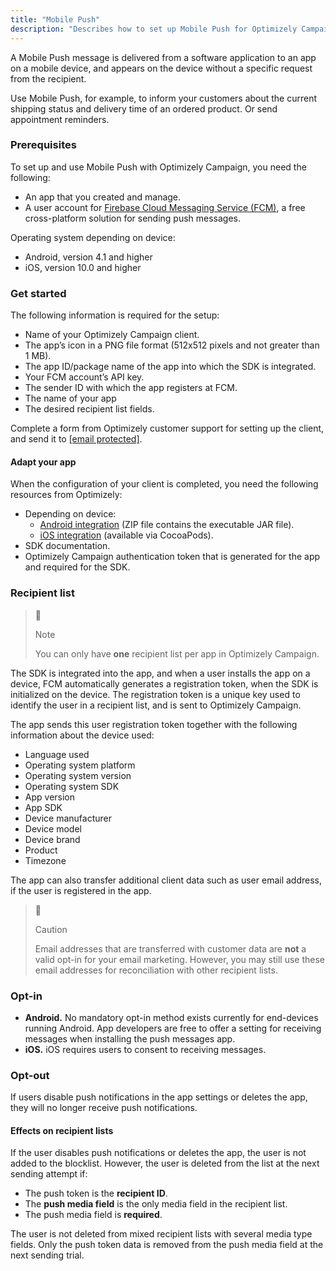 ```yaml
---
title: "Mobile Push"
description: "Describes how to set up Mobile Push for Optimizely Campaign."
---
```


A Mobile Push message is delivered from a software application to an app on a mobile device, and appears on the device without a specific request from the recipient.

Use Mobile Push, for example, to inform your customers about the current shipping status and delivery time of an ordered product. Or send appointment reminders.

### Prerequisites

To set up and use Mobile Push with Optimizely Campaign, you need the following:

* An app that you created and manage.
* A user account for [Firebase Cloud Messaging Service (FCM)](https://firebase.google.com/docs/cloud-messaging/ "Firebase Cloud Messaging (Google.com)"), a free cross-platform solution for sending push messages.

Operating system depending on device:

* Android, version 4.1 and higher
* iOS, version 10.0 and higher

### Get started

The following information is required for the setup:

* Name of your Optimizely Campaign client.
* The app’s icon in a PNG file format (512x512 pixels and not greater than 1 MB).
* The app ID/package name of the app into which the SDK is integrated.
* Your FCM account’s API key.
* The sender ID with which the app registers at FCM.
* The name of your app
* The desired recipient list fields.

Complete a form from Optimizely customer support for setting up the client, and send it to [\[email protected\]](/cdn-cgi/l/email-protection#4e3d3b3e3e213c3a0e213e3a272327342b2237602d2123).

#### Adapt your app

When the configuration of your client is completed, you need the following resources from Optimizely:

* Depending on device:  
   * [Android integration](/optimizely-campaign/docs/android-integration) (ZIP file contains the executable JAR file).  
   * [iOS integration](/optimizely-campaign/docs/ios-integration) (available via CocoaPods).
* SDK documentation.
* Optimizely Campaign authentication token that is generated for the app and required for the SDK.

### Recipient list

> 📘
> 
> Note
> 
> You can only have **one** recipient list per app in Optimizely Campaign.

The SDK is integrated into the app, and when a user installs the app on a device, FCM automatically generates a registration token, when the SDK is initialized on the device. The registration token is a unique key used to identify the user in a recipient list, and is sent to Optimizely Campaign.

The app sends this user registration token together with the following information about the device used:

* Language used
* Operating system platform
* Operating system version
* Operating system SDK
* App version
* App SDK
* Device manufacturer
* Device model
* Device brand
* Product
* Timezone

The app can also transfer additional client data such as user email address, if the user is registered in the app.

> 🚧
> 
> Caution
> 
> Email addresses that are transferred with customer data are **not** a valid opt-in for your email marketing. However, you may still use these email addresses for reconciliation with other recipient lists.

### Opt-in

* **Android.** No mandatory opt-in method exists currently for end-devices running Android. App developers are free to offer a setting for receiving messages when installing the push messages app.
* **iOS.** iOS requires users to consent to receiving messages.

### Opt-out

If users disable push notifications in the app settings or deletes the app, they will no longer receive push notifications.

#### Effects on recipient lists

If the user disables push notifications or deletes the app, the user is not added to the blocklist. However, the user is deleted from the list at the next sending attempt if:

* The push token is the **recipient ID**.
* The **push media field** is the only media field in the recipient list.
* The push media field is **required**.

The user is not deleted from mixed recipient lists with several media type fields. Only the push token data is removed from the push media field at the next sending trial.